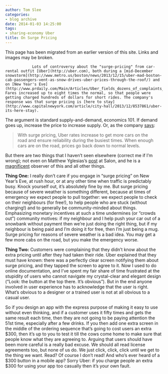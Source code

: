 ```yaml
---
author: Tom Slee
categories:
- blog archive
date: 2014-01-03 14:25:00
tags:
- sharing-economy Uber
title: On Surge Pricing
---
```


::: {.callout-note}

This page has been migrated from an earlier version of this site. 
Links and images may be broken.

:::



				Lots of controversy about the "surge-pricing" from car-rental outfit [Uber](http://uber.com), both during a [mid-December snowstorm](http://www.metro.us/boston/news/2013/12/15/uber-mad-boston-cab-passengers-vent-as-snow-drives-uber-prices-through-the-roof/) and on [New Year's Eve](http://www.prdaily.com/Main/Articles/Uber_fields_dozens_of_complaints_about_hefty_New_Y_15849.aspx). Fares increased up to eight times the normal, so that people were getting charged hundreds of dollars for short rides. The company's response was that surge pricing is [here to stay](http://www.capitalnewyork.com/article/city-hall/2013/12/8537861/uber-its-here-stay).

The argument is standard supply-and-demand, economics 101. If demand goes up, increase the price to increase supply. Or, as the company [says](http://blog.uber.com/uber-nye-2014):


<blockquote>With surge pricing, Uber rates increase to get more cars on the road and ensure reliability during the busiest times. When enough cars are on the road, prices go back down to normal levels.</blockquote>


But there are two things that I haven't seen elsewhere (correct me if I'm wrong); not even on Matthew Yglesias's [post](http://www.slate.com/blogs/moneybox/2013/12/16/uber_surge_pricing_the_company_should_give_the_extra_money_to_the_driver.html) at Salon, and he is a [magnificent](https://twitter.com/mattyglesias/statuses/405719658378326016) observer of this and all other things.

**Thing One:** I really don't care if you engage in "surge pricing" on New Year's Eve, at rush hour, or at any other time when traffic is predictably busy. Knock yourself out, it's absolutely fine by me. But surge pricing because of severe weather is something different, because at times of emergency we expect people to pull together: we expect people to check on their neighbours (for free!), to help people who are stuck (without charging!) and to generally be community-minded about things. Emphasizing monetary incentives at such a time undermines (or "crowds out") community motives: if my neighbour and I help push your car out of a snowbank without payment then we're just doing the right thing, but if my neighbour is being paid and I'm doing it for free, then I'm just being a mug. Surge pricing for reasons of severe weather is a bad idea. You may get a few more cabs on the road, but you make the emergency worse.

**Thing Two:** Customers were complaining that they didn't know about the extra pricing until after they had taken their ride. Uber explained that they must have known: there was a perfectly clear screen notifying them about surge pricing, and they tapped the screen to agree to it. Now I used to do online documentation, and I've spent my fair share of time frustrated at the stupidity of users who cannot navigate my crystal-clear and elegant design ("Look: the button at the top there. It's obvious"). But in the end anyone involved in user experience has to acknowledge that the user is right. What's obvious to a designer or a trained user is not at all obvious to a casual user.

So if you design an app with the express purpose of making it easy to use without even thinking, and if a customer uses it fifty times and gets the same result each time, then they are not going to be paying attention the 51st time, especially after a few drinks. If you then add one extra screen in the middle of the ordering sequence that's going to cost users an extra $300, then it's up to you to test it till the cows come home to make sure that people know what they are agreeing to. Arguing that users should have been more careful is a really bad excuse. We should all read license agreements too, but none of us do. We just click, click, click until we get to the thing we want. Read? Of course I don't read! And who's ever heard of a $300 button in a mobile app? Sorry Uber: if you charge people an extra $300 for using your app too casually then it's your own fault.		
